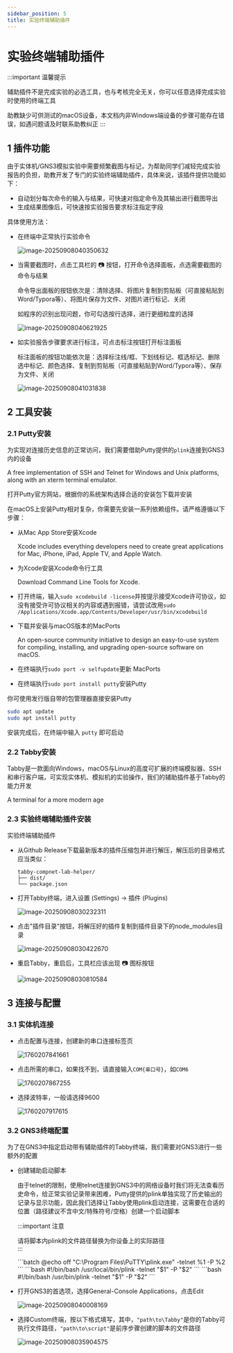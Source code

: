 ```yaml
---
sidebar_position: 5
title: 实验终端辅助插件
---
```



# 实验终端辅助插件

:::important 温馨提示

辅助插件不是完成实验的必选工具，也与考核完全无关，你可以任意选择完成实验时使用的终端工具

助教缺少可供测试的macOS设备，本文档内非Windows端设备的步骤可能存在错误，如遇问题请及时联系助教纠正
:::

## 1 插件功能

由于实体机/GNS3模拟实验中需要频繁截图与标记，为帮助同学们减轻完成实验报告的负担，助教开发了专门的实验终端辅助插件，具体来说，该插件提供功能如下：

* 自动划分每次命令的输入与结果，可快速对指定命令及其输出进行截图导出
* 生成结果图像后，可快速按实验报告要求标注指定字段

具体使用方法：

* 在终端中正常执行实验命令

  ![image-20250908040350632](img/Terminal_Helper/image-20250908040350632.png)

* 当需要截图时，点击工具栏的 📷 按钮，打开命令选择面板，点选需要截图的命令与结果

  命令导出面板的按钮依次是：清除选择、将图片复制到剪贴板（可直接粘贴到Word/Typora等）、将图片保存为文件、对图片进行标记、关闭

  如程序的识别出现问题，你可勾选按行选择，进行更细粒度的选择

  ![image-20250908040621925](img/Terminal_Helper/image-20250908040621925.png)

* 如实验报告步骤要求进行标注，可点击标注按钮打开标注面板

  标注面板的按钮功能依次是：选择标注线/框、下划线标记、框选标记、删除选中标记、颜色选择、复制到剪贴板（可直接粘贴到Word/Typora等）、保存为文件、关闭

  ![image-20250908041031838](img/Terminal_Helper/image-20250908041031838.png)



## 2 工具安装

### 2.1 Putty安装

为实现对连接历史信息的正常访问，我们需要借助Putty提供的`plink`连接到GNS3内的设备

<Tabs className="unique-tabs"  groupId="operating-systems">
<TabItem value="Windows">

<LinkCard title="Download Putty: latest Release" url="https://www.chiark.greenend.org.uk/~sgtatham/putty/latest.html" icon="https://www.chiark.greenend.org.uk/~sgtatham/putty/putty.ico">A free implementation of SSH and Telnet for Windows and Unix platforms, along with an xterm terminal emulator.</LinkCard>

打开Putty官方网站，根据你的系统架构选择合适的安装包下载并安装

</TabItem>
<TabItem value="macOS">
在macOS上安装Putty相对复杂，你需要先安装一系列依赖组件。请严格遵循以下步骤：

-  从Mac App Store安装Xcode

   <LinkCard title="Xcode on the Mac App Store" url="https://apps.apple.com/us/app/xcode/id497799835" icon="https://developer.apple.com/assets/elements/icons/xcode/xcode-128x128_2x.png">Xcode includes everything developers need to create great applications for Mac, iPhone, iPad, Apple TV, and Apple Watch.</LinkCard>

-  为Xcode安装Xcode命令行工具

   <LinkCard title="Downloads - Apple Developer" url="https://developer.apple.com/download/all/" icon="https://developer.apple.com/favicon.ico">Download Command Line Tools for Xcode.</LinkCard>

-  打开终端，输入`sudo xcodebuild -license`并按提示接受Xcode许可协议，如没有接受许可协议相关的内容或遇到报错，请尝试改用`sudo /Applications/Xcode.app/Contents/Developer/usr/bin/xcodebuild`

-  下载并安装与macOS版本的MacPorts

    <LinkCard title="The MacPorts Project -- Installing MacPorts" url="https://www.macports.org/install.php" icon="https://www.macports.org/img/macports-logo-top.png">An open-source community initiative to design an easy-to-use system for compiling, installing, and upgrading open-source software on macOS.</LinkCard>

-  在终端执行`sudo port -v selfupdate`更新 MacPorts

-  在终端执行`sudo port install putty`安装Putty

</TabItem>
<TabItem value="Linux">

你可使用发行版自带的包管理器直接安装Putty

```bash
sudo apt update
sudo apt install putty
```

安装完成后，在终端中输入 `putty` 即可启动
</TabItem>
</Tabs>

### 2.2 Tabby安装

Tabby是一款面向Windows，macOS与Linux的高度可扩展的终端模拟器、SSH和串行客户端，可实现实体机、模拟机的实验操作，我们的辅助插件基于Tabby的能力开发

<LinkCard title="Releases - Eugeny/tabby" url="https://github.com/Eugeny/tabby/releases" icon="
https://tabby.sh/32bf32ff6c87e8d18932.svg">A terminal for a more modern age</LinkCard>


### 2.3 实验终端辅助插件安装

<LinkCard title="Releases · tabby-compnet-lab-helper" url="https://github.com/lvmiao233/tabby-compnet-lab-helper/releases" icon="https://github.githubassets.com/favicons/favicon.svg">实验终端辅助插件</LinkCard>

* 从Github Release下载最新版本的插件压缩包并进行解压，解压后的目录格式应当类似：

   ```
   tabby-compnet-lab-helper/
   ├── dist/
   └── package.json
   ```

* 打开Tabby终端，进入设置 (Settings) → 插件 (Plugins)

  ![image-20250908030232311](img/Terminal_Helper/image-20250908030232311.png)

* 点击"插件目录"按钮，将解压好的插件复制到插件目录下的node_modules目录

  ![image-20250908030422670](img/Terminal_Helper/image-20250908030422670.png)

* 重启Tabby，重启后，工具栏应该出现 📷 图标按钮

  ![image-20250908030810584](img/Terminal_Helper/image-20250908030810584.png)

## 3 连接与配置

### 3.1 实体机连接

* 点击配置与连接，创建新的串口连接标签页
  
   ![1760207841661](img/Terminal_Helper/1760207841661.png)
* 点击所需的串口，如果找不到，请直接输入`COM{串口号}`，如`COM6`
  
   ![1760207867255](img/Terminal_Helper/1760207867255.png)
* 选择波特率，一般请选择9600
  
   ![1760207917615](img/Terminal_Helper/1760207917615.png)

### 3.2 GNS3终端配置

为了在GNS3中指定启动带有辅助插件的Tabby终端，我们需要对GNS3进行一些额外的配置

* 创建辅助启动脚本

   由于telnet的限制，使用telnet连接到GNS3中的网络设备时我们将无法查看历史命令，给正常实验记录带来困难，Putty提供的plink单独实现了历史输出的记录与显示功能，因此我们选择让Tabby使用plink启动连接，这需要在合适的位置（路径建议不含中文/特殊符号/空格）创建一个启动脚本

   :::important 注意

   请将脚本内plink的文件路径替换为你设备上的实际路径   
   :::

   <Tabs className="unique-tabs"  groupId="operating-systems">
      <TabItem value="Windows">
   ```batch
   @echo off
   "C:\Program Files\PuTTY\plink.exe" -telnet %1 -P %2
   ```
      </TabItem>
      <TabItem value="macOS">
   ```bash
   #!/bin/bash
   /usr/local/bin/plink -telnet "$1" -P "$2"
   ```
      </TabItem>
      <TabItem value="Linux">
   ```bash
   #!/bin/bash
   /usr/bin/plink -telnet "$1" -P "$2"
   ```
      </TabItem>
   </Tabs>

* 打开GNS3的首选项，选择General-Console Applications，点击Edit

  ![image-20250908040008169](img/Terminal_Helper/image-20250908040008169.png)

* 选择Custom终端，按以下格式填写，其中，`"path\to\Tabby"`是你的Tabby可执行文件路径，`"path\to\script"`是前序步骤创建的脚本的文件路径

  ![image-20250908035904575](img/Terminal_Helper/image-20250908035904575.png)
